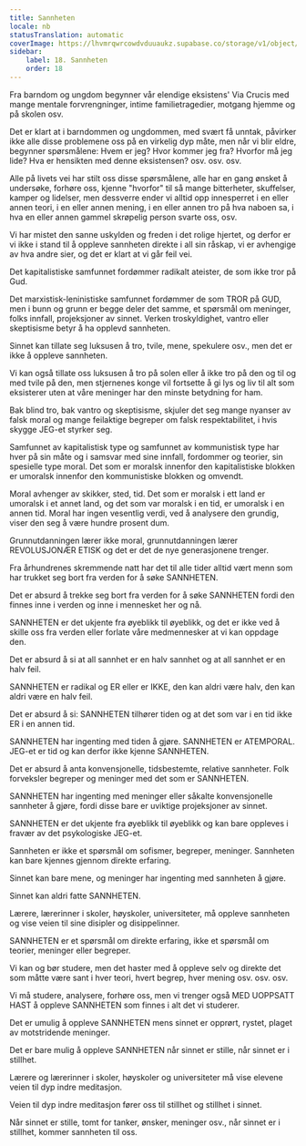 ```yaml
---
title: Sannheten
locale: nb
statusTranslation: automatic
coverImage: https://lhvmrqwrcowdvduuaukz.supabase.co/storage/v1/object/public/strapi-uploads/small_cover-educacion-fundamental.webp-2d51a7828a2b1309555be27f7e2a61a0.webp
sidebar:
    label: 18. Sannheten
    order: 18
---
```

Fra barndom og ungdom begynner vår elendige eksistens' Via Crucis med mange mentale forvrengninger, intime familietragedier, motgang hjemme og på skolen osv.

Det er klart at i barndommen og ungdommen, med svært få unntak, påvirker ikke alle disse problemene oss på en virkelig dyp måte, men når vi blir eldre, begynner spørsmålene: Hvem er jeg? Hvor kommer jeg fra? Hvorfor må jeg lide? Hva er hensikten med denne eksistensen? osv. osv. osv.

Alle på livets vei har stilt oss disse spørsmålene, alle har en gang ønsket å undersøke, forhøre oss, kjenne "hvorfor" til så mange bitterheter, skuffelser, kamper og lidelser, men dessverre ender vi alltid opp innesperret i en eller annen teori, i en eller annen mening, i en eller annen tro på hva naboen sa, i hva en eller annen gammel skrøpelig person svarte oss, osv.

Vi har mistet den sanne uskylden og freden i det rolige hjertet, og derfor er vi ikke i stand til å oppleve sannheten direkte i all sin råskap, vi er avhengige av hva andre sier, og det er klart at vi går feil vei.

Det kapitalistiske samfunnet fordømmer radikalt ateister, de som ikke tror på Gud.

Det marxistisk-leninistiske samfunnet fordømmer de som TROR på GUD, men i bunn og grunn er begge deler det samme, et spørsmål om meninger, folks innfall, projeksjoner av sinnet. Verken troskyldighet, vantro eller skeptisisme betyr å ha opplevd sannheten.

Sinnet kan tillate seg luksusen å tro, tvile, mene, spekulere osv., men det er ikke å oppleve sannheten.

Vi kan også tillate oss luksusen å tro på solen eller å ikke tro på den og til og med tvile på den, men stjernenes konge vil fortsette å gi lys og liv til alt som eksisterer uten at våre meninger har den minste betydning for ham.

Bak blind tro, bak vantro og skeptisisme, skjuler det seg mange nyanser av falsk moral og mange feilaktige begreper om falsk respektabilitet, i hvis skygge JEG-et styrker seg.

Samfunnet av kapitalistisk type og samfunnet av kommunistisk type har hver på sin måte og i samsvar med sine innfall, fordommer og teorier, sin spesielle type moral. Det som er moralsk innenfor den kapitalistiske blokken er umoralsk innenfor den kommunistiske blokken og omvendt.

Moral avhenger av skikker, sted, tid. Det som er moralsk i ett land er umoralsk i et annet land, og det som var moralsk i en tid, er umoralsk i en annen tid. Moral har ingen vesentlig verdi, ved å analysere den grundig, viser den seg å være hundre prosent dum.

Grunnutdanningen lærer ikke moral, grunnutdanningen lærer REVOLUSJONÆR ETISK og det er det de nye generasjonene trenger.

Fra århundrenes skremmende natt har det til alle tider alltid vært menn som har trukket seg bort fra verden for å søke SANNHETEN.

Det er absurd å trekke seg bort fra verden for å søke SANNHETEN fordi den finnes inne i verden og inne i mennesket her og nå.

SANNHETEN er det ukjente fra øyeblikk til øyeblikk, og det er ikke ved å skille oss fra verden eller forlate våre medmennesker at vi kan oppdage den.

Det er absurd å si at all sannhet er en halv sannhet og at all sannhet er en halv feil.

SANNHETEN er radikal og ER eller er IKKE, den kan aldri være halv, den kan aldri være en halv feil.

Det er absurd å si: SANNHETEN tilhører tiden og at det som var i en tid ikke ER i en annen tid.

SANNHETEN har ingenting med tiden å gjøre. SANNHETEN er ATEMPORAL. JEG-et er tid og kan derfor ikke kjenne SANNHETEN.

Det er absurd å anta konvensjonelle, tidsbestemte, relative sannheter. Folk forveksler begreper og meninger med det som er SANNHETEN.

SANNHETEN har ingenting med meninger eller såkalte konvensjonelle sannheter å gjøre, fordi disse bare er uviktige projeksjoner av sinnet.

SANNHETEN er det ukjente fra øyeblikk til øyeblikk og kan bare oppleves i fravær av det psykologiske JEG-et.

Sannheten er ikke et spørsmål om sofismer, begreper, meninger. Sannheten kan bare kjennes gjennom direkte erfaring.

Sinnet kan bare mene, og meninger har ingenting med sannheten å gjøre.

Sinnet kan aldri fatte SANNHETEN.

Lærere, lærerinner i skoler, høyskoler, universiteter, må oppleve sannheten og vise veien til sine disipler og disippelinner.

SANNHETEN er et spørsmål om direkte erfaring, ikke et spørsmål om teorier, meninger eller begreper.

Vi kan og bør studere, men det haster med å oppleve selv og direkte det som måtte være sant i hver teori, hvert begrep, hver mening osv. osv. osv.

Vi må studere, analysere, forhøre oss, men vi trenger også MED UOPPSATT HAST å oppleve SANNHETEN som finnes i alt det vi studerer.

Det er umulig å oppleve SANNHETEN mens sinnet er opprørt, rystet, plaget av motstridende meninger.

Det er bare mulig å oppleve SANNHETEN når sinnet er stille, når sinnet er i stillhet.

Lærere og lærerinner i skoler, høyskoler og universiteter må vise elevene veien til dyp indre meditasjon.

Veien til dyp indre meditasjon fører oss til stillhet og stillhet i sinnet.

Når sinnet er stille, tomt for tanker, ønsker, meninger osv., når sinnet er i stillhet, kommer sannheten til oss.


